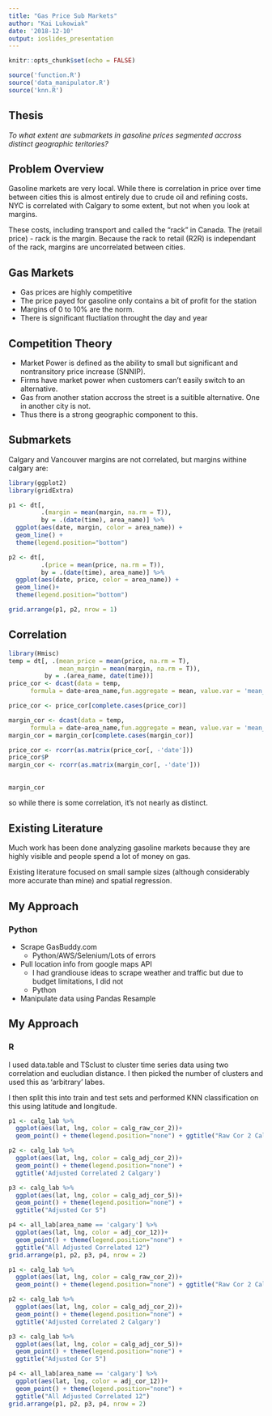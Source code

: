 ```yaml
---
title: "Gas Price Sub Markets"
author: "Kai Lukowiak"
date: '2018-12-10'
output: ioslides_presentation
---
```


```r
knitr::opts_chunk$set(echo = FALSE)

```

```r
source('function.R')
source('data_manipulator.R')
source('knn.R')
```

## Thesis

*To what extent are submarkets in gasoline prices segmented accross distinct geographic teritories?*

## Problem Overview

Gasoline markets are very local. While there is correlation in price over time between cities this is almost entirely due to crude oil and refining costs. NYC is correlated with Calgary to some extent, but not when you look at margins.

These costs, including transport and called the "rack" in Canada. The (retail price) - rack is the margin. Because the rack to retail (R2R) is independant of the rack, margins are uncorrelated between cities.

## Gas Markets
- Gas prices are highly competitive
- The price payed for gasoline only contains a bit of profit for the station
- Margins of 0 to 10% are the norm. 
- There is significant fluctiation throught the day and year

## Competition Theory

- Market Power is defined as the ability to small but significant and nontransitory price increase (SNNIP). 
- Firms have market power when customers can't easily switch to an alternative.
- Gas from another station accross the street is a suitible alternative. One in another city is not.
- Thus there is a strong geographic component to this.


## Submarkets
Calgary and Vancouver margins are not correlated, but margins withine calgary are:


```r
library(ggplot2)
library(gridExtra)

p1 <- dt[,
         .(margin = mean(margin, na.rm = T)),
         by = .(date(time), area_name)] %>% 
  ggplot(aes(date, margin, color = area_name)) +
  geom_line() + 
  theme(legend.position="bottom")

p2 <- dt[,
         .(price = mean(price, na.rm = T)),
         by = .(date(time), area_name)] %>% 
  ggplot(aes(date, price, color = area_name)) +
  geom_line()+ 
  theme(legend.position="bottom")

grid.arrange(p1, p2, nrow = 1)
```

## Correlation
```r
library(Hmisc)
temp = dt[, .(mean_price = mean(price, na.rm = T), 
              mean_margin = mean(margin, na.rm = T)), 
          by = .(area_name, date(time))]
price_cor <- dcast(data = temp,
      formula = date~area_name,fun.aggregate = mean, value.var = 'mean_price')

price_cor <- price_cor[complete.cases(price_cor)]

margin_cor <- dcast(data = temp,
      formula = date~area_name,fun.aggregate = mean, value.var = 'mean_margin')
margin_cor = margin_cor[complete.cases(margin_cor)]

price_cor <- rcorr(as.matrix(price_cor[, -'date']))
price_cor$P
margin_cor <- rcorr(as.matrix(margin_cor[, -'date']))

```


##
```r
margin_cor
```

so while there is some correlation, it's not nearly as distinct.


## Existing Literature

Much work has been done analyzing gasoline markets because they are highly visible and people spend a lot of money on gas.

Existing literature focused on small sample sizes (although considerably more accurate than mine) and spatial regression.

## My Approach
### Python
- Scrape GasBuddy.com
  - Python/AWS/Selenium/Lots of errors
- Pull location info from google maps API
  - I had grandiouse ideas to scrape weather and traffic but due to budget limitations, I did not
  - Python
- Manipulate data using Pandas Resample

## My Approach
### R
I used data.table and TSclust to cluster time series data using two correlation and eucludian distance. I then picked the number of clusters and used this as 'arbitrary' labes.

I then split this into train and test sets and performed KNN classification on this using latitude and longitude.

```r
p1 <- calg_lab %>% 
  ggplot(aes(lat, lng, color = calg_raw_cor_2))+
  geom_point() + theme(legend.position="none") + ggtitle("Raw Cor 2 Calgary")

p2 <- calg_lab %>% 
  ggplot(aes(lat, lng, color = calg_adj_cor_2))+
  geom_point() + theme(legend.position="none") +
  ggtitle('Adjusted Correlated 2 Calgary')

p3 <- calg_lab %>% 
  ggplot(aes(lat, lng, color = calg_adj_cor_5))+
  geom_point() + theme(legend.position="none") +
  ggtitle("Adjusted Cor 5")

p4 <- all_lab[area_name == 'calgary'] %>% 
  ggplot(aes(lat, lng, color = adj_cor_12))+
  geom_point() + theme(legend.position="none") +
  ggtitle("All Adjusted Correlated 12")
grid.arrange(p1, p2, p3, p4, nrow = 2)

```



```r
p1 <- calg_lab %>% 
  ggplot(aes(lat, lng, color = calg_raw_cor_2))+
  geom_point() + theme(legend.position="none") + ggtitle("Raw Cor 2 Calgary")

p2 <- calg_lab %>% 
  ggplot(aes(lat, lng, color = calg_adj_cor_2))+
  geom_point() + theme(legend.position="none") +
  ggtitle('Adjusted Correlated 2 Calgary')

p3 <- calg_lab %>% 
  ggplot(aes(lat, lng, color = calg_adj_cor_5))+
  geom_point() + theme(legend.position="none") +
  ggtitle("Adjusted Cor 5")

p4 <- all_lab[area_name == 'calgary'] %>% 
  ggplot(aes(lat, lng, color = adj_cor_12))+
  geom_point() + theme(legend.position="none") +
  ggtitle("All Adjusted Correlated 12")
grid.arrange(p1, p2, p3, p4, nrow = 2)

```